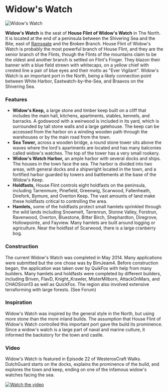 

# Widow's Watch

<Image src="https://cdn.sanity.io/images/1as7cn02/production/c8c496c03dc003bbedac014322e08f7429103af7-1858x1057.png?w=976&h=350&fit=crop&crop=center&auto=format" alt="Widow's Watch" width={976} height={350}  />

<ProjectDetails
  floatRight
  region="North"
  house="House Flint of Widow's Watch"
  type="Castle"
  status="Completed"
  warp="/warp widowswatch"
  projectLead="BimJeam4, QuikFox"
  dateStarted="March 7, 2014"
  dateCompleted="March 7, 2014"
/>

**Widow's Watch** is the seat of **House Flint of Widow's Watch** in The North. It is located at the end of a peninsula between the Shivering Sea and the Bite, east of [Ramsgate](https://westeroscraft.com/wiki/north/ramsgate) and the Broken Branch. House Flint of Widow's Watch is probably the most powerful branch of House Flint, and they are the senior branch of the Flints, though the Flints of the mountains claim to be the oldest and another branch is settled on Flint's Finger. They blazon their banner with a blue field strewn with whitecaps, on a yellow chief with crested line a pair of blue eyes and their motto as "Ever Vigilant". Widow's Watch is an important port in the North, being a likely connection point between White Harbor, Eastwatch-by-the-Sea, and Braavos on the Shivering Sea.

### Features

* **Widow's Keep,** a large stone and timber keep built on a cliff that includes the main hall, kitchens, apartments, stables, kennels, and barracks. A godswood with a weirwood is included in its yard, which is surrounded by tall stone walls and a large gatehouse. The keep can be accessed from the harbor on a winding wooden path through the warehouses or by the main road from the town.
* **Sea Tower,** across a wooden bridge, a round stone tower sits above the waves where the lord's apartments are located and has many balconies called widow's watches. The top of the tower has a very small rookery.
* **Widow's Watch Harbor,** an ample harbor with several docks and ships. The houses in the town face the sea. The harbor is divided into two areas, with general docks and a shipwright located in the town, and a fortified harbor guarded by towers and battlements at the base of the Widow's Keep.
* **Holdfasts,** House Flint controls eight holdfasts on the peninsula, including Tarrenmure, Pinefield, Greenwig, Scarwood, Fallenheath, Direfork, Bymure, and Overton Keep. The vast amounts of land make these holdfasts critical to controlling the area.
* **Hamlets,** some of the holdfasts protect small hamlets sprinkled through the wild lands including Snowmelt, Tarrenrun, Stonne Valley, Forstrun, Ravenwood, Overton, Bluestone, Bitter Birch, Shephardton, Diregrove, Hollowpointe, and Fayview. Many hamlets are built around logging or agriculture. Near the holdfast of Scarwood, there is a large cranberry bog.

### Construction

The current Widow's Watch was completed in May 2014. Many applications were submitted but the one chose was by BimJeam4. Before construction began, the application was taken over by QuikFox with help from many builders. Many hamlets and holdfasts were completed by different builders, including Briven, FlavD, Knight_Krawler, MisterMilborn, AttackOnMars, and CHAOSiron13 as well as QuickFox. The region also involved extensive terraforming with large forests. (See Forum)

### Inspiration

Widow's Watch was inspired by the general style in the North, but using more stone than the more inland builds. The assumption that House Flint of Widow's Watch controlled this important port gave the build its prominence. Since a widow's watch is a large part of naval and marine culture, it informed the backstory for the town and castle.

### Video

Widow's Watch is featured in Episode 22 of WesterosCraft Walks. DutchGuard starts on the docks, explains the prominence of the build, and explores the town and keep, ending on one of the infamous widow's watches facing the sea.  
  



[![Watch the video](https://img.youtube.com/vi/DRK7TRSfXNQ/0.jpg)](https:https://www.youtube.com/embed/DRK7TRSfXNQ)